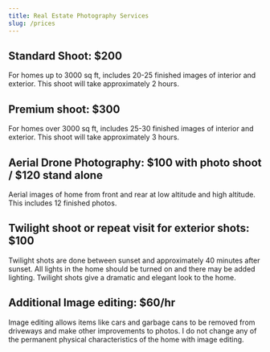 ```yaml
---
title: Real Estate Photography Services
slug: /prices
---
```

## Standard Shoot: \$200
For homes up to 3000 sq ft, includes 20-25 finished images of interior and exterior. This shoot will take approximately 2 hours.
## Premium shoot: \$300
For homes over 3000 sq ft, includes 25-30 finished images of interior and exterior. This shoot will take approximately 3 hours.
## Aerial Drone Photography: $100 with photo shoot / \$120 stand alone
Aerial images of home from front and rear at low altitude and high altitude. This includes 12 finished photos.
## Twilight shoot or repeat visit for exterior shots: \$100
Twilight shots are done between sunset and approximately 40 minutes after sunset. All lights in the home should be turned on and there may be added lighting. Twilight shots give a dramatic and elegant look to the home.
## Additional Image editing: \$60/hr
Image editing allows items like cars and garbage cans to be removed from driveways and make other improvements to photos. I do not change any of the permanent physical characteristics of the home with image editing.